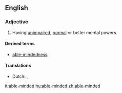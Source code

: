 ==English==

===Adjective===
{{en-adj|head=[[able]]-[[minded]]}}

# Having [[unimpaired]], [[normal]] or better mental powers.

====Derived terms====
{{der-top}}
* [[able-mindedness]]
{{der-mid}}
{{der-bottom}}

====Translations====
{{trans-top|better mental capability}}
* Dutch: {{t|nl|goed bij zijn verstand}}, {{t+|nl|verstandig}}
{{trans-bottom}}

[[it:able-minded]]
[[hu:able-minded]]
[[zh:able-minded]]